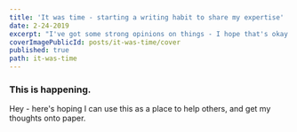 ```yaml
---
title: 'It was time - starting a writing habit to share my expertise'
date: 2-24-2019
excerpt: "I've got some strong opinions on things - I hope that's okay. Thankfully, this is not just another 'hello world' post"
coverImagePublicId: posts/it-was-time/cover
published: true
path: it-was-time
---
```


### This is happening.

Hey - here's hoping I can use this as a place to help others, and get my thoughts onto paper.
